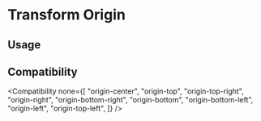
# Transform Origin

## Usage

<Usage />

## Compatibility

<Compatibility
  none={[
    "origin-center",
    "origin-top",
    "origin-top-right",
    "origin-right",
    "origin-bottom-right",
    "origin-bottom",
    "origin-bottom-left",
    "origin-left",
    "origin-top-left",
  ]}
/>
